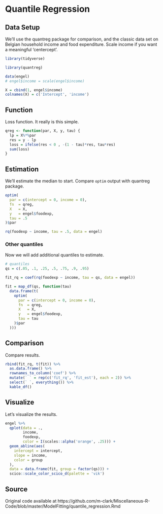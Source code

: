 
# Quantile Regression

## Data Setup

We'll use the <span class="pack" style = "">quantreg</span> package for comparison, and the classic data set on Belgian household income and food expenditure.  Scale income if you want a meaningful 'centercept'.

```r
library(tidyverse)

library(quantreg)

data(engel)          
# engel$income = scale(engel$income)

X = cbind(1, engel$income)
colnames(X) = c('Intercept', 'income')
```

## Function

Loss function.  It really is this simple.

```r
qreg <- function(par, X, y, tau) {
  lp = X%*%par
  res = y - lp
  loss = ifelse(res < 0 , -(1 - tau)*res, tau*res)
  sum(loss)
}
```

## Estimation

We'll estimate the median to start. Compare `optim` output with <span class="pack" style = "">quantreg</span> package.

```r
optim(
  par = c(intercept = 0, income = 0),
  fn  = qreg,
  X   = X,
  y   = engel$foodexp,
  tau = .5
)$par

rq(foodexp ~ income, tau = .5, data = engel)
```


### Other quantiles

Now we will add additional quantiles to estimate.

```r
# quantiles
qs = c(.05, .1, .25, .5, .75, .9, .95)

fit_rq = coef(rq(foodexp ~ income, tau = qs, data = engel))

fit = map_df(qs, function(tau)
  data.frame(t(
    optim(
      par = c(intercept = 0, income = 0),
      fn  = qreg,
      X   = X,
      y   = engel$foodexp,
      tau = tau
    )$par
  )))
```


## Comparison

Compare results.

```r
rbind(fit_rq, t(fit)) %>% 
  as.data.frame() %>% 
  rownames_to_column('coef') %>% 
  mutate(` ` = rep(c('fit_rq', 'fit_est'), each = 2)) %>% 
  select(` `, everything()) %>% 
  kable_df()
```


## Visualize

Let's visualize the results.

```r
engel %>%
  qplot(data = .,
        income,
        foodexp,
        color = I(scales::alpha('orange', .25))) +
  geom_abline(aes(
    intercept = intercept,
    slope = income,
    color = group
  ),
  data = data.frame(fit, group = factor(qs))) +
  scico::scale_color_scico_d(palette = 'vik')
```


## Source

Original code available at https://github.com/m-clark/Miscellaneous-R-Code/blob/master/ModelFitting/quantile_regression.Rmd
